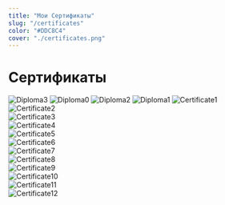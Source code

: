 ```yaml
---
title: "Мои Сертификаты"
slug: "/certificates"
color: "#DDC8C4"
cover: "./certificates.png"
---
```

# Сертификаты

![Diploma3](../../../files/diploma3.jpeg)
![Diploma0](../../../files/diploma.jpeg)
![Diploma2](../../../files/diploma2.jpeg)
![Diploma1](../../../files/diploma1.jpeg)
![Certificate1](../../../files/1.jpg)
![Certificate2](../../../files/2.jpg)   
![Certificate3](../../../files/3.jpg)   
![Certificate4](../../../files/4.jpg)   
![Certificate5](../../../files/5.jpg)   
![Certificate6](../../../files/6.jpg)   
![Certificate7](../../../files/7.jpeg)   
![Certificate8](../../../files/8.jpeg)   
![Certificate9](../../../files/9.jpeg)   
![Certificate10](../../../files/10.jpeg)    
![Certificate11](../../../files/11.jpg)    
![Certificate12](../../../files/12.jpeg)    
